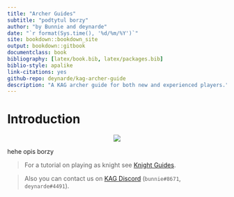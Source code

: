 ```yaml
--- 
title: "Archer Guides"
subtitle: "podtytul borzy"
author: "by Bunnie and deynarde"
date: "`r format(Sys.time(), '%d/%m/%Y')`"
site: bookdown::bookdown_site
output: bookdown::gitbook
documentclass: book
bibliography: [latex/book.bib, latex/packages.bib]
biblio-style: apalike
link-citations: yes
github-repo: deynarde/kag-archer-guide
description: "A KAG archer guide for both new and experienced players."
---
```


# Introduction {-}

<p align="center">
  <img src="imgs/logo.png">
</p>

hehe opis borzy

> For a tutorial on playing as knight see [Knight Guides](https://deynarde.github.io/kag-knight-guide/).

> Also you can contact us on [KAG Discord](https://discord.gg/kag) (`bunnie#8671`, `deynarde#4491`).

